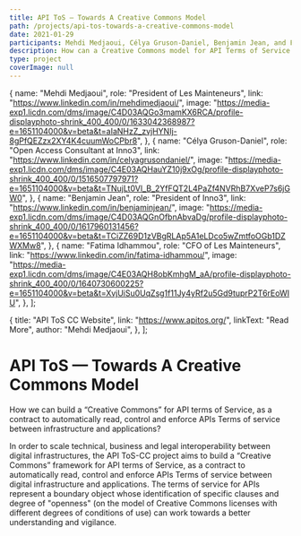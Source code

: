 ```yaml
---
title: API ToS — Towards A Creative Commons Model
path: /projects/api-tos-towards-a-creative-commons-model
date: 2021-01-29
participants: Mehdi Medjaoui, Célya Gruson-Daniel, Benjamin Jean, and Fatima Idhammou
description: How can a Creative Commons model for API Terms of Service participate in the creation of open, safe and sustainable ecosystem for digital infrastructure?
type: project
coverImage: null
---
```


  {
    name: "Mehdi Medjaoui",
    role: "President of Les Mainteneurs",
    link: "https://www.linkedin.com/in/mehdimedjaoui/",
    image: "https://media-exp1.licdn.com/dms/image/C4D03AQGo3mamKX6RCA/profile-displayphoto-shrink_400_400/0/1633042368987?e=1651104000&v=beta&t=aIaNHzZ_zvjHYNIj-8gPfQEZzx2XY4K4cuumWoCPbr8",
  },
  {
    name: "Célya Gruson-Daniel",
    role: "Open Access Consultant at Inno3",
    link: "https://www.linkedin.com/in/celyagrusondaniel/",
    image: "https://media-exp1.licdn.com/dms/image/C4E03AQHauYZ10j9xOg/profile-displayphoto-shrink_400_400/0/1516507797971?e=1651104000&v=beta&t=TNujLt0Vl_B_2YfFQT2L4PaZf4NVRhB7XveP7s6jGW0",
  },
  {
    name: "Benjamin Jean",
    role: "President of Inno3",
    link: "https://www.linkedin.com/in/benjaminjean/",
    image: "https://media-exp1.licdn.com/dms/image/C4D03AQGnOfbnAbvaDg/profile-displayphoto-shrink_400_400/0/1617960131456?e=1651104000&v=beta&t=TCiZZ69D1zVBgRLAp5A1eLDco5wZmtfoOGb1DZWXMw8",
  },
  {
    name: "Fatima Idhammou",
    role: "CFO of Les Mainteneurs",
    link: "https://www.linkedin.com/in/fatima-idhammou/",
    image: "https://media-exp1.licdn.com/dms/image/C4E03AQH8obKmhgM_aA/profile-displayphoto-shrink_400_400/0/1640730600225?e=1651104000&v=beta&t=XvjUiSu0UqZsg1f11Jy4yRf2u5Gd9tuprP2T6rEoWIU",
  },
];

  {
    title: "API ToS CC Website",
    link: "https://www.apitos.org/",
    linkText: "Read More",
    author: "Mehdi Medjaoui",
  },
];


# API ToS — Towards A Creative Commons Model

How we can build a “Creative Commons” for API terms of Service, as a contract to automatically read, control and enforce APIs Terms of service between infrastructure and applications?

In order to scale technical, business and legal interoperability between digital infrastructures, the API ToS-CC project aims to build a “Creative Commons” framework for API terms of Service, as a contract to automatically read, control and enforce APIs Terms of service between digital infrastructure and applications. The terms of service for APIs represent a boundary object whose identification of specific clauses and degree of "openness" (on the model of Creative Commons licenses with different degrees of conditions of use) can work towards a better understanding and vigilance.
